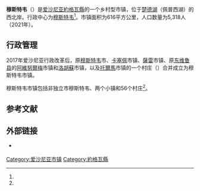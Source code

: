 {{Infobox settlement
| name                    = 穆斯特韦
| native_name             = Mustvee vald
| native_name_lang        = et
| settlement_type         = [[愛沙尼亞行政區劃|市镇]]
| image_skyline           = Mustvee kirik.JPG
| image_caption           = 穆斯特韦教堂
| image_flag              = Mustvee valla lipp.svg
| flag_size               = 125px
| image_shield            = Mustvee valla vapp.svg
| shield_size             = 75px
| image_map               = Eesti Mustvee vald 2017.svg
| map_caption             = 穆斯特韦市镇在爱沙尼亚的位置
| pushpin_map             = 
| pushpin_label_position  = 
| pushpin_map_alt         = 
| pushpin_map_caption     = 
| coordinates             = 
| coor_pinpoint           = 
| coordinates_footnotes   = 
| subdivision_type        = [[世界政區索引|国家]]
| subdivision_name        = [[愛沙尼亞|愛沙尼亞]]
| subdivision_type1       = [[愛沙尼亞行政區劃|县]]
| subdivision_name1       = [[約格瓦縣|約格瓦縣]]
| seat_type               = 行政中心
| seat                    = [[穆斯特韦|穆斯特韦]]
| established_title       = 合并成立
| established_date        = 2017年10月25日
| government_footnotes    = 
| leader_party            = 
| leader_title            = 
| leader_name             = 
| unit_pref               = Metric
| area_footnotes          = <ref name="haldus"/>
| area_note               = 
| area_water_percent      = 
| area_rank               = 
| area_total_km2          = 615.64
| elevation_footnotes     = 
| elevation_m             = 
| population_as_of        = 2021
| population_footnotes    = <ref name="demog"/>
| population_total        = 5318
| population_density_km2  = auto
| population_note         = 
| timezone1               = 
| utc_offset1             = 
| timezone1_DST           = 
| utc_offset1_DST         = 
| postal_code_type        = 邮政编码
| postal_code             = 
| area_code_type          = 
| area_code               = 
| iso_code                = 
| website                 = {{URL|https://mustveevald.kovtp.ee/}}
| footnotes               = 
}}
'''穆斯特韦'''（{{lang-et|Mustvee vald}}）是[[爱沙尼亚|爱沙尼亚]][[約格瓦縣|約格瓦縣]]的一个乡村型市镇，位于[[楚德湖|楚德湖]]（佩普西湖）的西北岸。行政中心为[[穆斯特韦|穆斯特韦]]<ref name="haldus"/>。市镇面积为616平方公里，人口数量为5,318人（2021年）。

== 行政管理 ==
2017年爱沙尼亚行政改革后，原[[穆斯特韦|穆斯特韦]]市、[[卡塞佩鄉|卡塞佩]]市镇、[[薩雷鄉|薩雷]]市镇、原[[东维鲁县|东维鲁县]]的[[阿維努爾梅鄉|阿維努爾梅]]市镇和[[洛胡蘇鄉|洛胡蘇]]市镇，以及[[托爾馬鄉|托爾馬]]市镇的一个村庄（{{lang|et|Võtikvere}}）合并成立为穆斯特韦市镇。

穆斯特韦市镇包括非独立市穆斯特韦、两个小镇和56个村庄<ref name="Asustus"/>。

== 参考文献 ==
{{Reflist|30em|refs=
<ref name="demog">{{cite web | url = https://www.elvl.ee/elanike-arv | title = Elanike demograafiline jaotus KOV-de kaupa | language = et | publisher = Eesti Linnade ja Valdade Liit | date = 2021-01-06 | accessdate = 2021-03-09 | archive-date = 2020-12-05 | archive-url = https://web.archive.org/web/20201205023600/https://www.elvl.ee/elanike-arv | dead-url = no }}</ref>

<ref name="haldus">{{cite web | url = https://haldusreform.fin.ee/static/sites/3/2018/02/ulevaade_omavalitsused_2018.xlsx | title = Ühinenud ja kõikide omavalitsuste ülevaade (sh KOV kontaktandmed ja omavalitsusjuhid) | format = xlsx | language = et | publisher = haldusreform.fin.ee | date = 2018-03 | accessdate = 2021-03-09 | archive-date = 2018-04-02 | archive-url = https://web.archive.org/web/20180402225522/https://haldusreform.fin.ee/static/sites/3/2018/02/ulevaade_omavalitsused_2018.xlsx | dead-url = no }}</ref>

<ref name="Asustus">{{cite web | url = https://www.riigiteataja.ee/aktilisa/1020/2201/8005/Asustusuksuste_nimistu_lisa_30012018.pdf | title = Asustusüksuste nimistu | format = pdf | language = et | publisher = riigiteataja.ee | date = 2018-01-30 | accessdate = 2021-03-09 | archive-date = 2018-05-10 | archive-url = https://web.archive.org/web/20180510185113/https://www.riigiteataja.ee/aktilisa/1020/2201/8005/Asustusuksuste_nimistu_lisa_30012018.pdf | dead-url = no }}</ref>
}}

== 外部链接 ==
{{commonscat|Mustvee Parish|position=left}}
* {{Official site|https://mustveevald.kovtp.ee/}} {{et icon}}

{{DEFAULTSORT:Mustvee vald}}
[[Category:爱沙尼亚市镇|Category:爱沙尼亚市镇]]
[[Category:約格瓦縣|Category:約格瓦縣]]